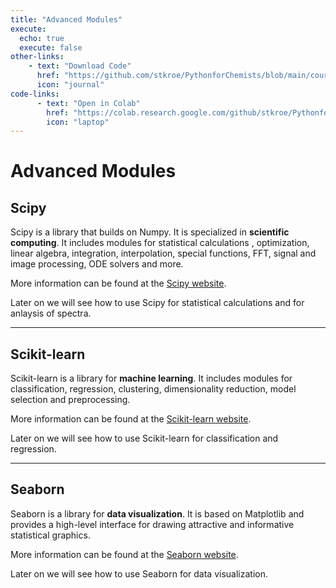 ```yaml
---
title: "Advanced Modules"
execute: 
  echo: true
  execute: false
other-links:     
    - text: "Download Code"
      href: "https://github.com/stkroe/PythonforChemists/blob/main/course/notebooks/AdvancedModules.ipynb"
      icon: "journal"
code-links:
      - text: "Open in Colab"
        href: "https://colab.research.google.com/github/stkroe/PythonforChemists/blob/main/course/notebooks/AdvancedModules.ipynb"
        icon: "laptop"
---
```


# Advanced Modules {.unnumbered}

## Scipy {.unnumbered}

Scipy is a library that builds on Numpy. It is specialized in **scientific computing**. It includes modules for statistical calculations , optimization, linear algebra, integration, interpolation, special functions, FFT, signal and image processing, ODE solvers and more.

More information can be found at the [Scipy website](https://www.scipy.org/).

Later on we will see how to use Scipy for statistical calculations and for anlaysis of spectra.

---

## Scikit-learn {.unnumbered}

Scikit-learn is a library for **machine learning**. It includes modules for classification, regression, clustering, dimensionality reduction, model selection and preprocessing.

More information can be found at the [Scikit-learn website](https://scikit-learn.org/stable/).

Later on we will see how to use Scikit-learn for classification and regression.

---

## Seaborn {.unnumbered}

Seaborn is a library for **data visualization**. It is based on Matplotlib and provides a high-level interface for drawing attractive and informative statistical graphics.

More information can be found at the [Seaborn website](https://seaborn.pydata.org/).

Later on we will see how to use Seaborn for data visualization.
